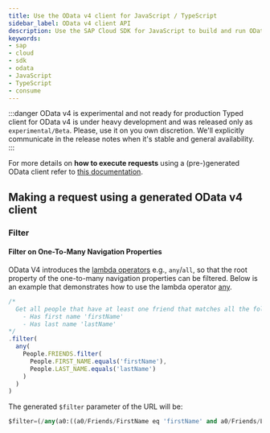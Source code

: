 ```yaml
---
title: Use the OData v4 client for JavaScript / TypeScript
sidebar_label: OData v4 client API
description: Use the SAP Cloud SDK for JavaScript to build and run OData v4 requests in a type-safe way.
keywords:
- sap
- cloud
- sdk
- odata
- JavaScript
- TypeScript
- consume
---
```



:::danger OData v4 is experimental and not ready for production
Typed client for OData v4 is under heavy development and was released only as `experimental/Beta`. Please, use it on you own discretion. We'll explicitly communicate in the release notes when it's stable and general availability.
:::

For more details on **how to execute requests** using a (pre-)generated OData client refer to [this documentation](./execute-odata-request).

## Making a request using a generated OData v4 client

### Filter

#### Filter on One-To-Many Navigation Properties

OData V4 introduces the [lambda operators](http://docs.oasis-open.org/odata/odata/v4.01/odata-v4.01-part2-url-conventions.html#sec_LambdaOperators) e.g., `any`/`all`, so that the root property of the one-to-many navigation properties can be filtered. Below is an example that demonstrates how to use the lambda operator [any]({useBaseUrl(/api/1.28.1/modules/sap_cloud_sdk_core#any)}).

```ts
/*
  Get all people that have at least one friend that matches all the following conditions:
    - Has first name 'firstName'
    - Has last name 'lastName'
*/
.filter(
  any(
    People.FRIENDS.filter(
      People.FIRST_NAME.equals('firstName'),
      People.LAST_NAME.equals('lastName')
    )
  )
)
```
The generated `$filter` parameter of the URL will be:
```sql
$filter=(/any(a0:((a0/Friends/FirstName eq 'firstName' and a0/Friends/LastName eq 'lastName'))))
```
